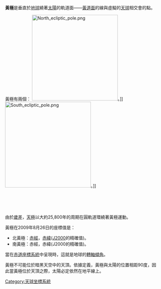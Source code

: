 '''黃極'''是垂直於[[地球|地球]]繞著[[太陽|太陽]]的軌道面——[[黃道面|黃道面]]的線與虛擬的[[天球|天球]]相交會的點。

黃極有兩個：
[[File:North_ecliptic_pole.png|280px]]。]]
[[File:South_ecliptic_pole.png|280px]]。]]

<BR><BR><BR><BR>由於[[歲差_(天文)|歲差]]，[[天極|天極]]以大約25,800年的周期在圓軌道環繞著黃極運動。

黃極在2009年8月26日的座標值是：
*北黃極：[[赤經|赤經]]{{RA|18|0|0.0}}，[[赤緯|赤緯]]{{DEC|+66|33|38.6}}([[J2000|J2000]]的精確值)。
*南黃極：赤經{{RA|6|0|0.0}}，赤緯{{DEC|-66|33|38.6}}(J2000的精確值)。
當在[[赤道座標系統|赤道座標系統]]中呈現時，這就是地球的[[轉軸傾角|轉軸傾角]]。

黃極不可能位於暗黑天空中的天頂。依據定義，黃極與太陽的位置相距90度，因此當黃極位於天頂之際，太陽必定依然在地平線上。

[[Category:天球坐標系統|Category:天球坐標系統]]

{{astronomy-stub}}{{天球坐標}}